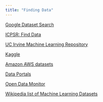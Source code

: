 ```yaml
---
title: "Finding Data"
---
```


[Google Dataset Search](https://datasetsearch.research.google.com/)

[ICPSR: Find Data](https://www.icpsr.umich.edu/web/pages/ICPSR/index.html)

[UC Irvine Machine Learning Repository](https://archive.ics.uci.edu/ml/)

[Kaggle](https://www.kaggle.com/datasets)

[Amazon AWS datasets](https://registry.opendata.aws/)

[Data Portals](https://dataportals.org/)

[Open Data Monitor](https://opendatamonitor.eu/frontend/web/index.php?r=dashboard%2Findex)

[Wikipedia list of Machine Learning Datasets](https://en.wikipedia.org/wiki/List_of_datasets_for_machine-learning_research)